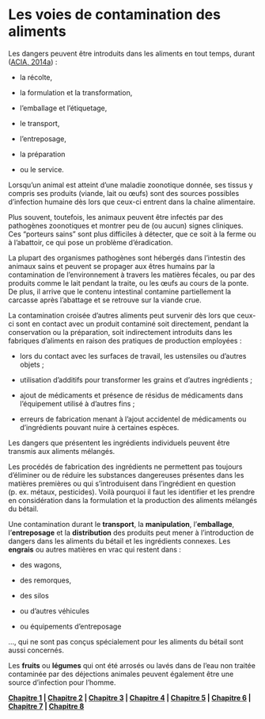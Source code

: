 # Les voies de contamination des aliments

Les dangers peuvent être introduits dans les aliments en tout temps, durant ([ACIA, 2014a](https://www.inspection.gc.ca/salubrite-alimentaire-pour-l-industrie/directives-archivees-sur-les-aliments/non-enregistre-au-federal/inspection-des-produits/manuel-d-inspection/fra/1393949957029/1393950086417?chap=5)) :

-	la récolte, 

-	la formulation et la transformation, 

-	l'emballage et l'étiquetage, 

-	le transport, 

-	l'entreposage, 

-	la préparation 

-	ou le service.

Lorsqu’un animal est atteint d'une maladie zoonotique donnée, ses tissus y compris ses produits (viande, lait ou œufs) sont des sources possibles d'infection humaine dès lors que ceux-ci entrent dans la chaîne alimentaire.

Plus souvent, toutefois, les animaux peuvent être infectés par des pathogènes zoonotiques et montrer peu de (ou aucun) signes cliniques. Ces "porteurs sains" sont plus difficiles à détecter, que ce soit à la ferme ou à l'abattoir, ce qui pose un problème d'éradication. 

La plupart des organismes pathogènes sont hébergés dans l'intestin des animaux sains et peuvent se propager aux êtres humains par la contamination de l'environnement à travers les matières fécales, ou par des produits comme le lait pendant la traite, ou les œufs au cours de la ponte. De plus, il arrive que le contenu intestinal contamine partiellement la carcasse après l'abattage et se retrouve sur la viande crue.

La contamination croisée d'autres aliments peut survenir dès lors que ceux-ci sont en contact avec un produit contaminé soit directement, pendant la conservation ou la préparation, soit indirectement introduits dans les fabriques d'aliments en raison des pratiques de production employées :

-	lors du contact avec les surfaces de travail, les ustensiles ou d'autres objets ;

-	utilisation d'additifs pour transformer les grains et d'autres ingrédients ;

-	ajout de médicaments et présence de résidus de médicaments dans l'équipement utilisé à d'autres fins ;

-	erreurs de fabrication menant à l'ajout accidentel de médicaments ou d'ingrédients pouvant nuire à certaines espèces.

Les dangers que présentent les ingrédients individuels peuvent être transmis aux aliments mélangés.

Les procédés de fabrication des ingrédients ne permettent pas toujours d'éliminer ou de réduire les substances dangereuses présentes dans les matières premières ou qui s'introduisent dans l'ingrédient en question (p. ex. métaux, pesticides). Voilà pourquoi il faut les identifier et les prendre en considération dans la formulation et la production des aliments mélangés du bétail.

Une contamination durant le **transport**, la **manipulation**, l'**emballage**, l'**entreposage** et la **distribution** des produits peut mener à l'introduction de dangers dans les aliments du bétail et les ingrédients connexes. Les **engrais** ou autres matières en vrac qui restent dans :

-	des wagons, 

-	des remorques, 

-	des silos 

-	ou d'autres véhicules 

-	ou équipements d'entreposage 

..., qui ne sont pas conçus spécialement pour les aliments du bétail sont aussi concernés.

Les **fruits** ou **légumes** qui ont été arrosés ou lavés dans de l'eau non traitée contaminée par des déjections animales peuvent également être une source d'infection pour l'homme.


<div align = "center">**[Chapitre 1](https://git.io/Jk9Ck) | [Chapitre 2](https://git.io/Jk9Cs) | [Chapitre 3](https://git.io/Jk9Cn) | [Chapitre 4](https://git.io/Jk9CE) | [Chapitre 5](https://git.io/Jk9C2) | [Chapitre 6](https://git.io/Jk9CV) | [Chapitre 7](https://git.io/Jk9C6) | [Chapitre 8](https://git.io/Jk9Ci)**</div>